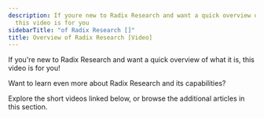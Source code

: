 ```yaml
---
description: If youre new to Radix Research and want a quick overview of what it is
  this video is for you
sidebarTitle: "of Radix Research []"
title: Overview of Radix Research [Video]
---
```


If you're new to Radix Research and want a quick overview of what it is, this video is for you!


Want to learn even more about Radix Research and its capabilities?


Explore the short videos linked below, or browse the additional articles in this section. 


<Steps>
  <Step title="[Snapshot and Trends](kb://article/zendesk:radix:10741999461517)">
  </Step>
  <Step title="[Employment](kb://article/zendesk:radix:16518346159117) & [Housing Affordability](kb://article/zendesk:radix:16513190010893)">
  </Step>
  <Step title="[Construction Pipeline](kb://article/zendesk:radix:10742027560845)">
  </Step>
  <Step title="[Rent & Operating Trends Report](kb://article/zendesk:radix:10742125736589)">
  </Step>
</Steps>
